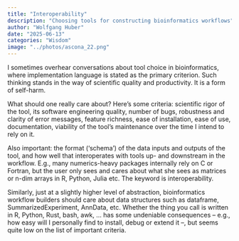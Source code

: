 ```yaml
---
title: "Interoperability"
description: "Choosing tools for constructing bioinformatics workflows"
author: "Wolfgang Huber"
date: "2025-06-13"
categories: "Wisdom"
image: "../photos/ascona_22.png"
---
```


I sometimes overhear conversations about tool choice in bioinformatics, where implementation language is stated as the primary criterion. Such thinking stands in the way of scientific quality and productivity. It is a form of self-harm.

What should one really care about? Here's some criteria: scientific rigor of the tool, its software engineering quality, number of bugs, robustness and clarity of error messages, feature richness, ease of installation, ease of use, documentation, viability of the tool's maintenance over the time I intend to rely on it.

Also important: the format ('schema') of the data inputs and outputs of the tool, and how well that interoperates with tools up- and downstream in the workflow. E.g., many numerics-heavy packages internally rely on C or Fortran, but the user only sees and cares about what she sees as matrices or n-dim arrays in R, Python, Julia etc. The keyword is interoperability.

Similarly, just at a slightly higher level of abstraction, bioinformatics workflow builders should care about data structures such as dataframe, SummarizedExperiment, AnnData, etc. Whether the thing you call is written in R, Python, Rust, bash, awk, ... has some undeniable consequences -- e.g., how easy will I personally find to install, debug or extend it --, but seems quite low on the list of important criteria.

